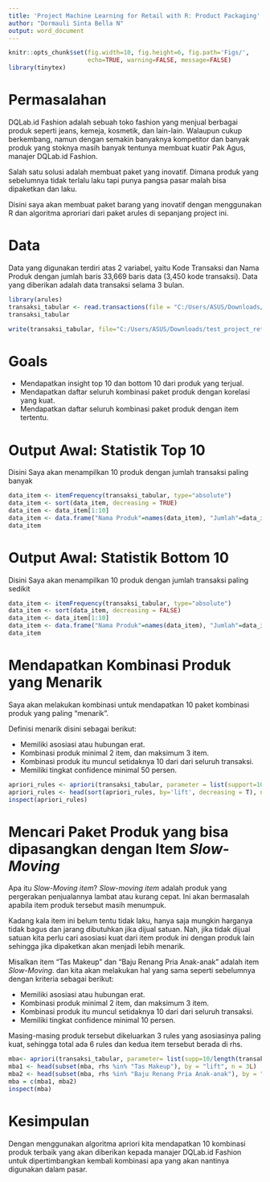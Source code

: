 ---
title: 'Project Machine Learning for Retail with R: Product Packaging'
author: "Dormauli Sinta Bella N"
output: word_document
---

```{r global_options, include=FALSE}
knitr::opts_chunk$set(fig.width=10, fig.height=6, fig.path='Figs/',
                      echo=TRUE, warning=FALSE, message=FALSE)
library(tinytex)
```

# Permasalahan

DQLab.id Fashion adalah sebuah toko fashion yang menjual berbagai produk seperti jeans, kemeja, kosmetik, dan lain-lain. Walaupun cukup berkembang, namun dengan semakin banyaknya kompetitor dan banyak produk yang stoknya masih banyak tentunya membuat kuatir Pak Agus, manajer DQLab.id Fashion. 

Salah satu solusi adalah membuat paket yang inovatif. Dimana produk yang sebelumnya tidak terlalu laku tapi punya pangsa pasar malah bisa dipaketkan dan laku.

Disini saya akan membuat paket barang yang inovatif dengan menggunakan R dan algoritma aproriari dari paket arules di sepanjang project ini.

# Data

Data yang digunakan terdiri atas 2 variabel, yaitu Kode Transaksi dan Nama Produk dengan jumlah baris 33,669 baris data (3,450 kode transaksi). Data yang diberikan adalah data transaksi selama 3 bulan.

```{r}
library(arules)
transaksi_tabular <- read.transactions(file = "C:/Users/ASUS/Downloads/transaksi_dqlab_retail.tsv", format="single", sep="\t", cols=c(1,2), skip=1)
transaksi_tabular

```

```{r}
write(transaksi_tabular, file="C:/Users/ASUS/Downloads/test_project_retail_1.txt", sep=",")
```

# Goals
- Mendapatkan insight top 10 dan bottom 10 dari produk yang terjual.
- Mendapatkan daftar seluruh kombinasi paket produk dengan korelasi yang kuat.
- Mendapatkan daftar seluruh kombinasi paket produk dengan item tertentu.

# Output Awal: Statistik Top 10

Disini Saya akan menampilkan 10 produk dengan jumlah transaksi paling banyak

```{r}
data_item <- itemFrequency(transaksi_tabular, type="absolute")
data_item <- sort(data_item, decreasing = TRUE)
data_item <- data_item[1:10]
data_item <- data.frame("Nama Produk"=names(data_item), "Jumlah"=data_item, row.names=NULL)
data_item
```

# Output Awal: Statistik Bottom 10

Disini Saya akan menampilkan 10 produk dengan jumlah transaksi paling sedikit

```{r}
data_item <- itemFrequency(transaksi_tabular, type="absolute")
data_item <- sort(data_item, decreasing = FALSE)
data_item <- data_item[1:10]
data_item <- data.frame("Nama Produk"=names(data_item), "Jumlah"=data_item, row.names=NULL)
data_item
```

# Mendapatkan Kombinasi Produk yang Menarik

Saya akan melakukan kombinasi untuk mendapatkan 10 paket kombinasi produk yang paling "menarik".

Definisi menarik disini sebagai berikut:

- Memiliki asosiasi atau hubungan erat.
- Kombinasi produk minimal 2 item, dan maksimum 3 item.
- Kombinasi produk itu muncul setidaknya 10 dari dari seluruh transaksi.
- Memiliki tingkat confidence minimal 50 persen.

```{r}
apriori_rules <- apriori(transaksi_tabular, parameter = list(support=10/length(transaksi_tabular),conf=0.5, minlen=2, maxlen=3))
apriori_rules <- head(sort(apriori_rules, by='lift', decreasing = T), n=10)
inspect(apriori_rules)
```

# Mencari Paket Produk yang bisa dipasangkan dengan Item *Slow-Moving*

Apa itu *Slow-Moving item*?
*Slow-moving item* adalah produk yang pergerakan penjualannya lambat atau kurang cepat. Ini akan bermasalah apabila item produk tersebut masih menumpuk.

Kadang kala item ini belum tentu tidak laku, hanya saja mungkin harganya tidak bagus dan jarang dibutuhkan jika dijual satuan.  Nah, jika tidak dijual satuan kita perlu cari asosiasi kuat dari item produk ini dengan produk lain sehingga jika dipaketkan akan menjadi lebih menarik.

Misalkan item "Tas Makeup" dan "Baju Renang Pria Anak-anak" adalah item *Slow-Moving*.
dan kita akan melakukan hal yang sama seperti sebelumnya dengan kriteria sebagai berikut:

- Memiliki asosiasi atau hubungan erat.
- Kombinasi produk minimal 2 item, dan maksimum 3 item.
- Kombinasi produk itu muncul setidaknya 10 dari dari seluruh transaksi.
- Memiliki tingkat confidence minimal 10 persen.

Masing-masing produk tersebut dikeluarkan 3 rules yang asosiasinya paling kuat, sehingga total ada 6 rules dan kedua item tersebut berada di rhs.

```{r}
mba<- apriori(transaksi_tabular, parameter= list(supp=10/length(transaksi_tabular), conf=0.1, minlen=2, maxlen=3))
mba1 <- head(subset(mba, rhs %in% "Tas Makeup"), by = "lift", n = 3L)
mba2 <- head(subset(mba, rhs %in% "Baju Renang Pria Anak-anak"), by = "lift", n = 3L)
mba = c(mba1, mba2)
inspect(mba)
```

# Kesimpulan

Dengan menggunakan algoritma apriori kita mendapatkan 10 kombinasi produk terbaik yang akan diberikan kepada manajer DQLab.id Fashion untuk dipertimbangkan kembali kombinasi apa yang akan nantinya digunakan dalam pasar.

